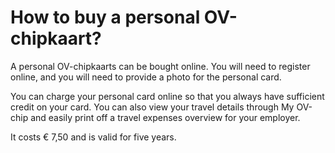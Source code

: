 # How to buy a personal OV-chipkaart?

A personal OV-chipkaarts can be bought online. You will need to register online, and you will need to provide a photo for the personal card. 


You can charge your personal card online so that you always have sufficient credit on your card. You can also view your travel details through My OV-chip and easily print off a travel expenses overview for your employer.

It costs € 7,50 and is valid for five years. 
